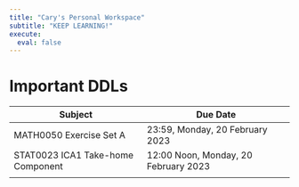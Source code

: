 ```yaml
---
title: "Cary's Personal Workspace"
subtitle: "KEEP LEARNING!"
execute: 
  eval: false
---
```


# Important DDLs {#welcome}

| **Subject**                       | **Due Date**                         |
|-----------------------------------|--------------------------------------|
| MATH0050 Exercise Set A           | 23:59, Monday, 20 February 2023      |
| STAT0023 ICA1 Take-home Component | 12:00 Noon, Monday, 20 February 2023 |
|                                   |                                      |
